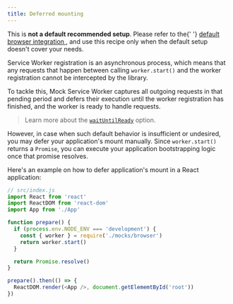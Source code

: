```yaml
---
title: Deferred mounting
---
```


<Hint mode="warning">
  This is <strong>not a default recommended setup</strong>. Please refer to the{' '}
  <a href="/docs/getting-started/integrate/browser">
    default browser integration
  </a>
  , and use this recipe only when the default setup doesn't cover your needs.
</Hint>

Service Worker registration is an asynchronous process, which means that any requests that happen between calling `worker.start()` and the worker registration cannot be intercepted by the library.

To tackle this, Mock Service Worker captures all outgoing requests in that pending period and defers their execution until the worker registration has finished, and the worker is ready to handle requests.

> Learn more about the [`waitUntilReady`](/docs/api/setup-worker/start#waituntilready) option.

However, in case when such default behavior is insufficient or undesired, you may defer your application's mount manually. Since `worker.start()` returns a `Promise`, you can execute your application bootstrapping logic once that promise resolves.

Here's an example on how to defer application's mount in a React application:

```js showLineNumbers focusedLines=7-10,15-17
// src/index.js
import React from 'react'
import ReactDOM from 'react-dom'
import App from './App'

function prepare() {
  if (process.env.NODE_ENV === 'development') {
    const { worker } = require('./mocks/browser')
    return worker.start()
  }

  return Promise.resolve()
}

prepare().then(() => {
  ReactDOM.render(<App />, document.getElememtById('root'))
})
```
